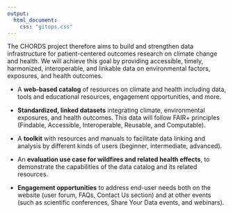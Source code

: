 ```yaml
---
output:
  html_document:
    css: "gitops.css"
---
```


The CHORDS project therefore aims to build and strengthen data infrastructure for patient-centered outcomes research on climate change and health. We will achieve this goal by providing accessible, timely, harmonized, interoperable, and linkable data on environmental factors, exposures, and health outcomes.

-   A **web-based catalog** of resources on climate and health including data, tools and educational resources, engagement opportunities, and more.

-   **Standardized, linked datasets** integrating climate, environmental exposures, and health outcomes. This data will follow FAIR+ principles (Findable, Accessible, Interoperable, Reusable, and Computable).

-   A **toolkit** with resources and manuals to facilitate data linking and analysis by different kinds of users (beginner, intermediate, advanced).

-   An **evaluation use case for wildfires and related health effects**, to demonstrate the capabilities of the data catalog and its related resources.

-   **Engagement opportunities** to address end-user needs both on the website (user forum, FAQs, Contact Us section) and at other events (such as scientific conferences, Share Your Data events, and webinars).
